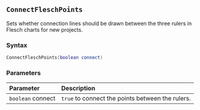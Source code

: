 ::: {.minipage data-latex="{\textwidth}"}
## `ConnectFleschPoints`

Sets whether connection lines should be drawn between the three rulers in Flesch charts for new projects.

### Syntax {-}

``` .lua
ConnectFleschPoints(boolean connect)
```

### Parameters {-}

**Parameter** | **Description**
| :-- | :-- |
| `boolean` connect | `true` to connect the points between the rulers. |
:::
